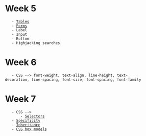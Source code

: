 = Week 5 =
    - [[Tables]]
    - [[Forms]]
    - Label
    - Input
    - Button
    - Highjacking searches
= Week 6 =
    - CSS --> font-weight, text-align, line-height, text-decoration, line-spacing, font-size, font-spacing, font-family
= Week 7 =
    - CSS -->
        - [[Selectors]]
    - [[Specificity]]
    - [[Inheritance]]
    - [[CSS box models]]
